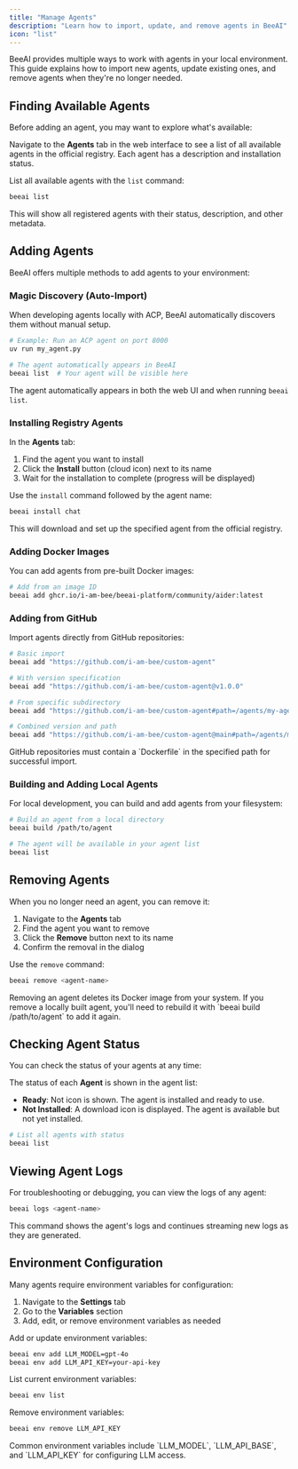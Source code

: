 ```yaml
---
title: "Manage Agents"
description: "Learn how to import, update, and remove agents in BeeAI"
icon: "list"
---
```


BeeAI provides multiple ways to work with agents in your local environment. This guide explains how to import new agents, update existing ones, and remove agents when they're no longer needed.

## Finding Available Agents

Before adding an agent, you may want to explore what's available:

<Tabs>
<Tab title="Web UI">

Navigate to the **Agents** tab in the web interface to see a list of all available agents in the official registry. Each agent has a description and installation status.

</Tab>
<Tab title="CLI">

List all available agents with the `list` command:

```bash
beeai list
```

This will show all registered agents with their status, description, and other metadata.

</Tab>
</Tabs>

## Adding Agents

BeeAI offers multiple methods to add agents to your environment:

### Magic Discovery (Auto-Import)

When developing agents locally with ACP, BeeAI automatically discovers them without manual setup.

```bash
# Example: Run an ACP agent on port 8000
uv run my_agent.py

# The agent automatically appears in BeeAI
beeai list  # Your agent will be visible here
```

The agent automatically appears in both the web UI and when running `beeai list`.

### Installing Registry Agents

<Tabs>
<Tab title="Web UI">

In the **Agents** tab:
1. Find the agent you want to install
2. Click the **Install** button (cloud icon) next to its name
3. Wait for the installation to complete (progress will be displayed)

</Tab>
<Tab title="CLI">

Use the `install` command followed by the agent name:

```bash
beeai install chat
```

This will download and set up the specified agent from the official registry.

</Tab>
</Tabs>

### Adding Docker Images

You can add agents from pre-built Docker images:

```bash
# Add from an image ID
beeai add ghcr.io/i-am-bee/beeai-platform/community/aider:latest
```

### Adding from GitHub

Import agents directly from GitHub repositories:

```bash
# Basic import
beeai add "https://github.com/i-am-bee/custom-agent"

# With version specification
beeai add "https://github.com/i-am-bee/custom-agent@v1.0.0"

# From specific subdirectory
beeai add "https://github.com/i-am-bee/custom-agent#path=/agents/my-agent"

# Combined version and path
beeai add "https://github.com/i-am-bee/custom-agent@main#path=/agents/my-agent"
```

<Info>
  GitHub repositories must contain a `Dockerfile` in the specified path for successful import.
</Info>

### Building and Adding Local Agents

For local development, you can build and add agents from your filesystem:

```bash
# Build an agent from a local directory
beeai build /path/to/agent

# The agent will be available in your agent list
beeai list
```

## Removing Agents

When you no longer need an agent, you can remove it:

<Tabs>
<Tab title="Web UI">

1. Navigate to the **Agents** tab
2. Find the agent you want to remove
3. Click the **Remove** button next to its name
4. Confirm the removal in the dialog

</Tab>
<Tab title="CLI">

Use the `remove` command:

```bash
beeai remove <agent-name>
```

</Tab>
</Tabs>

<Warning>
  Removing an agent deletes its Docker image from your system. If you remove a locally built agent, 
  you'll need to rebuild it with `beeai build /path/to/agent` to add it again.
</Warning>

## Checking Agent Status

You can check the status of your agents at any time:

<Tabs>
<Tab title="Web UI">

The status of each **Agent** is shown in the agent list:
- **Ready**: Not icon is shown. The agent is installed and ready to use.
- **Not Installed**: A download icon is displayed. The agent is available but not yet installed.

</Tab>
<Tab title="CLI">

```bash
# List all agents with status
beeai list
```

</Tab>
</Tabs>

## Viewing Agent Logs

For troubleshooting or debugging, you can view the logs of any agent:

```bash
beeai logs <agent-name>
```

This command shows the agent's logs and continues streaming new logs as they are generated.

## Environment Configuration

Many agents require environment variables for configuration:

<Tabs>
<Tab title="Web UI">

1. Navigate to the **Settings** tab
2. Go to the **Variables** section
3. Add, edit, or remove environment variables as needed

</Tab>
<Tab title="CLI">

Add or update environment variables:

```bash
beeai env add LLM_MODEL=gpt-4o
beeai env add LLM_API_KEY=your-api-key
```

List current environment variables:

```bash
beeai env list
```

Remove environment variables:

```bash
beeai env remove LLM_API_KEY
```

</Tab>
</Tabs>

<Info>
  Common environment variables include `LLM_MODEL`, `LLM_API_BASE`, and `LLM_API_KEY` for 
  configuring LLM access.
</Info>
